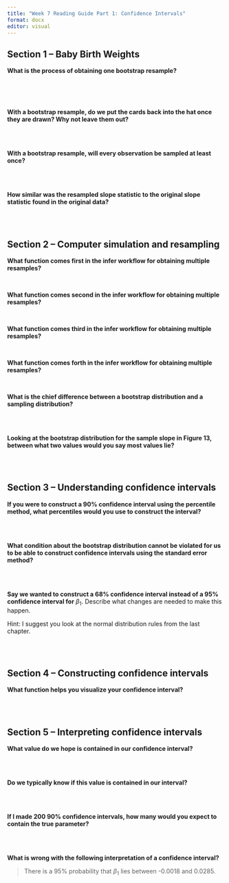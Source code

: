 ```yaml
---
title: "Week 7 Reading Guide Part 1: Confidence Intervals"
format: docx
editor: visual
---
```


## Section 1 -- Baby Birth Weights

**What is the process of obtaining one bootstrap resample?**

</br> </br> </br>

**With a bootstrap resample, do we put the cards back into the hat once they are drawn? Why not leave them out?**

</br> </br>

**With a bootstrap resample, will every observation be sampled at least once?**

</br> </br>

**How similar was the resampled slope statistic to the original slope statistic found in the original data?**

</br> </br>

## Section 2 -- Computer simulation and resampling

**What function comes first in the infer workflow for obtaining multiple resamples?**

</br>

**What function comes second in the infer workflow for obtaining multiple resamples?**

</br>

**What function comes third in the infer workflow for obtaining multiple resamples?**

</br>

**What function comes forth in the infer workflow for obtaining multiple resamples?**

</br>

**What is the chief difference between a bootstrap distribution and a sampling distribution?**

</br> </br>

**Looking at the bootstrap distribution for the sample slope in Figure 13, between what two values would you say most values lie?**

</br> </br>

## Section 3 -- Understanding confidence intervals

**If you were to construct a 90% confidence interval using the percentile method, what percentiles would you use to construct the interval?**

</br> </br>

**What condition about the bootstrap distribution cannot be violated for us to be able to construct confidence intervals using the standard error method?**

</br> </br>

**Say we wanted to construct a 68% confidence interval instead of a 95% confidence interval for** $\beta_1$. Describe what changes are needed to make this happen.

::: callout-tip
Hint: I suggest you look at the normal distribution rules from the last chapter.
:::

</br> </br>

## Section 4 -- Constructing confidence intervals

**What function helps you visualize your confidence interval?**

</br> </br>

## Section 5 -- Interpreting confidence intervals

**What value do we hope is contained in our confidence interval?**

</br> </br>

**Do we typically know if this value is contained in our interval?**

</br> </br>

**If I made 200 90% confidence intervals, how many would you expect to contain the true parameter?**

</br> </br>

**What is wrong with the following interpretation of a confidence interval?**

> There is a 95% probability that $\beta_1$ lies between -0.0018 and 0.0285.

</br> </br>
